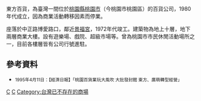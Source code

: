 東方百貨，為臺灣一間位於[[桃園市|桃園縣]][[桃園區|桃園市]]（今桃園市桃園區）的百貨公司，1980年代成立，因為商業活動轉移因素而停業。

座落於中正路博愛路口，鄰近[[桃園景福宮|景福宮]]，1972年代竣工。建築物為地上十層，地下兩層商業大樓。設有遊樂場、戲院、超級市場等。曾為桃園市市民休閒活動場所之一，目前各樓層皆有公司行號進駐。

== 參考資料 ==
*<span style="font-size:smaller;">1995年4月11日：【經濟日報】「桃園百貨業玩大風吹 大批發封館 東方、廣萌轉型經營」</span>

{{company-stub}}
{{台灣百貨公司}}

[[Category:台灣百貨公司|C]]
[[Category:桃園市歷史|C]]
[[Category:台灣已不存在的商場|Category:台灣已不存在的商場]]